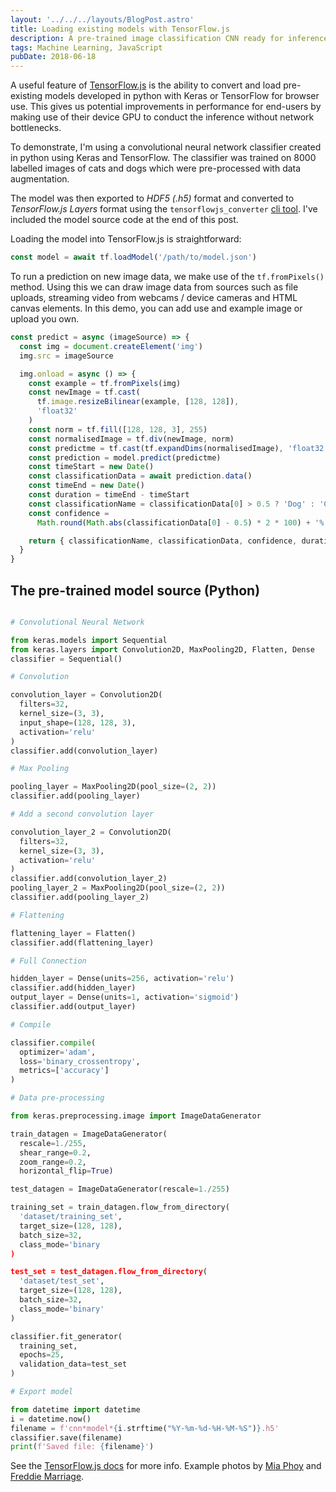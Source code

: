 ```yaml
---
layout: '../../../layouts/BlogPost.astro'
title: Loading existing models with TensorFlow.js
description: A pre-trained image classification CNN ready for inference in the browser
tags: Machine Learning, JavaScript
pubDate: 2018-06-18
---
```


A useful feature of [TensorFlow.js](https://js.tensorflow.org/) is the ability to convert and load pre-existing models developed in python with Keras or TensorFlow for browser use.
This gives us potential improvements in performance for end-users by making use of their device GPU to conduct the inference without network bottlenecks.

To demonstrate, I'm using a convolutional neural network classifier created in python using Keras and TensorFlow.
The classifier was trained on 8000 labelled images of cats and dogs which were pre-processed with data augmentation.


<TFCNNDemo client:visible />

The model was then exported to _HDF5 (.h5)_ format and converted to _TensorFlow.js Layers_ format using the `tensorflowjs_converter` [cli tool](https://js.tensorflow.org/tutorials/import-keras.html).
I've included the model source code at the end of this post.

Loading the model into TensorFlow.js is straightforward:

```js
const model = await tf.loadModel('/path/to/model.json')
```

To run a prediction on new image data, we make use of the `tf.fromPixels()` method.
Using this we can draw image data from sources such as file uploads, streaming video from webcams / device cameras and HTML canvas elements.
In this demo, you can add use and example image or upload you own.

```js
const predict = async (imageSource) => {
  const img = document.createElement('img')
  img.src = imageSource

  img.onload = async () => {
    const example = tf.fromPixels(img)
    const newImage = tf.cast(
      tf.image.resizeBilinear(example, [128, 128]),
      'float32'
    )
    const norm = tf.fill([128, 128, 3], 255)
    const normalisedImage = tf.div(newImage, norm)
    const predictme = tf.cast(tf.expandDims(normalisedImage), 'float32')
    const prediction = model.predict(predictme)
    const timeStart = new Date()
    const classificationData = await prediction.data()
    const timeEnd = new Date()
    const duration = timeEnd - timeStart
    const classificationName = classificationData[0] > 0.5 ? 'Dog' : 'Cat'
    const confidence =
      Math.round(Math.abs(classificationData[0] - 0.5) * 2 * 100) + '%'

    return { classificationName, classificationData, confidence, duration }
  }
}
```

## The pre-trained model source (Python)

```python

# Convolutional Neural Network

from keras.models import Sequential
from keras.layers import Convolution2D, MaxPooling2D, Flatten, Dense
classifier = Sequential()

# Convolution

convolution_layer = Convolution2D(
  filters=32,
  kernel_size=(3, 3),
  input_shape=(128, 128, 3),
  activation='relu'
)
classifier.add(convolution_layer)

# Max Pooling

pooling_layer = MaxPooling2D(pool_size=(2, 2))
classifier.add(pooling_layer)

# Add a second convolution layer

convolution_layer_2 = Convolution2D(
  filters=32,
  kernel_size=(3, 3),
  activation='relu'
)
classifier.add(convolution_layer_2)
pooling_layer_2 = MaxPooling2D(pool_size=(2, 2))
classifier.add(pooling_layer_2)

# Flattening

flattening_layer = Flatten()
classifier.add(flattening_layer)

# Full Connection

hidden_layer = Dense(units=256, activation='relu')
classifier.add(hidden_layer)
output_layer = Dense(units=1, activation='sigmoid')
classifier.add(output_layer)

# Compile

classifier.compile(
  optimizer='adam',
  loss='binary_crossentropy',
  metrics=['accuracy']
)

# Data pre-processing

from keras.preprocessing.image import ImageDataGenerator

train_datagen = ImageDataGenerator(
  rescale=1./255,
  shear_range=0.2,
  zoom_range=0.2,
  horizontal_flip=True)

test_datagen = ImageDataGenerator(rescale=1./255)

training_set = train_datagen.flow_from_directory(
  'dataset/training_set',
  target_size=(128, 128),
  batch_size=32,
  class_mode='binary
)

test_set = test_datagen.flow_from_directory(
  'dataset/test_set',
  target_size=(128, 128),
  batch_size=32,
  class_mode='binary'
)

classifier.fit_generator(
  training_set,
  epochs=25,
  validation_data=test_set
)

# Export model

from datetime import datetime
i = datetime.now()
filename = f'cnn*model*{i.strftime("%Y-%m-%d-%H-%M-%S")}.h5'
classifier.save(filename)
print(f'Saved file: {filename}')
```

See the [TensorFlow.js docs](https://js.tensorflow.org/tutorials/import-keras.html) for more info.
Example photos by [Mia Phoy](https://unsplash.com/photos/okEVQ7r3JPg) and [Freddie Marriage](https://unsplash.com/photos/iYQC9xWMvw4).
